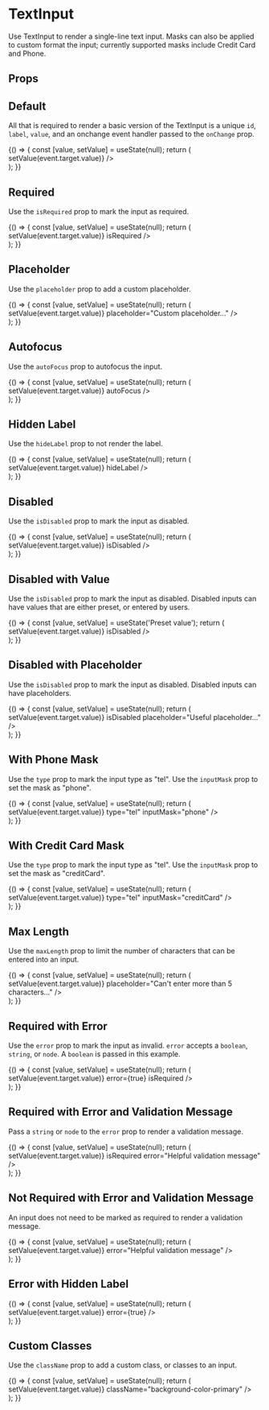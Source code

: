 
<Meta
  title="Components/Form Inputs/TextInput"
  component={TextInput}
  decorators={[withA11y]}
/>

# TextInput

Use TextInput to render a single-line text input. Masks can also be applied to custom format the input; currently supported masks include Credit Card and Phone.

## Props

<Props of={TextInput} />

## Default

All that is required to render a basic version of the TextInput is a unique `id`, `label`, `value`, and an onchange event handler passed to the `onChange` prop.

<Preview>
  <Story name="Default">
    {() => {
      const [value, setValue] = useState(null);
      return (
        <div style={{ height: '85px' }}>
          <TextInput
            id="default"
            value={value}
            label="Label"
            onChange={event => setValue(event.target.value)}
          />
        </div>
      );
    }}
  </Story>
</Preview>

## Required

Use the `isRequired` prop to mark the input as required.

<Preview>
  <Story name="Required">
    {() => {
      const [value, setValue] = useState(null);
      return (
        <div style={{ height: '85px' }}>
          <TextInput
            id="required"
            value={value}
            label="Label"
            onChange={event => setValue(event.target.value)}
            isRequired
          />
        </div>
      );
    }}
  </Story>
</Preview>

## Placeholder

Use the `placeholder` prop to add a custom placeholder.

<Preview>
  <Story name="Placeholder">
    {() => {
      const [value, setValue] = useState(null);
      return (
        <div style={{ height: '85px' }}>
          <TextInput
            id="placeholder"
            value={value}
            label="Label"
            onChange={event => setValue(event.target.value)}
            placeholder="Custom placeholder..."
          />
        </div>
      );
    }}
  </Story>
</Preview>

## Autofocus

Use the `autoFocus` prop to autofocus the input.

<Preview>
  <Story name="Autofocus">
    {() => {
      const [value, setValue] = useState(null);
      return (
        <div style={{ height: '85px' }}>
          <TextInput
            id="autofocus"
            value={value}
            label="Label"
            onChange={event => setValue(event.target.value)}
            autoFocus
          />
        </div>
      );
    }}
  </Story>
</Preview>

## Hidden Label

Use the `hideLabel` prop to not render the label.

<Preview>
  <Story name="Hidden Label">
    {() => {
      const [value, setValue] = useState(null);
      return (
        <div style={{ height: '60px' }}>
          <TextInput
            id="hiddenLabel"
            value={value}
            label="Label"
            onChange={event => setValue(event.target.value)}
            hideLabel
          />
        </div>
      );
    }}
  </Story>
</Preview>

## Disabled

Use the `isDisabled` prop to mark the input as disabled.

<Preview>
  <Story name="Disabled">
    {() => {
      const [value, setValue] = useState(null);
      return (
        <div style={{ height: '85px' }}>
          <TextInput
            id="disabled"
            value={value}
            label="Label"
            onChange={event => setValue(event.target.value)}
            isDisabled
          />
        </div>
      );
    }}
  </Story>
</Preview>

## Disabled with Value

Use the `isDisabled` prop to mark the input as disabled. Disabled inputs can have values that are either preset, or entered by users.

<Preview>
  <Story name="Disabled with Value">
    {() => {
      const [value, setValue] = useState('Preset value');
      return (
        <div style={{ height: '85px' }}>
          <TextInput
            id="disabledWithValue"
            value={value}
            label="Label"
            onChange={event => setValue(event.target.value)}
            isDisabled
          />
        </div>
      );
    }}
  </Story>
</Preview>

## Disabled with Placeholder

Use the `isDisabled` prop to mark the input as disabled. Disabled inputs can have placeholders.

<Preview>
  <Story name="Disabled with Placeholder">
    {() => {
      const [value, setValue] = useState(null);
      return (
        <div style={{ height: '85px' }}>
          <TextInput
            id="disabledWithPlaceholder"
            value={value}
            label="Label"
            onChange={event => setValue(event.target.value)}
            isDisabled
            placeholder="Useful placeholder..."
          />
        </div>
      );
    }}
  </Story>
</Preview>

## With Phone Mask

Use the `type` prop to mark the input type as "tel". Use the `inputMask` prop to set the mask as "phone".

<Preview>
  <Story name="With Phone Mask">
    {() => {
      const [value, setValue] = useState(null);
      return (
        <div style={{ height: '85px' }}>
          <TextInput
            id="withPhoneMask"
            value={value}
            label="Label"
            onChange={event => setValue(event.target.value)}
            type="tel"
            inputMask="phone"
          />
        </div>
      );
    }}
  </Story>
</Preview>

## With Credit Card Mask

Use the `type` prop to mark the input type as "tel". Use the `inputMask` prop to set the mask as "creditCard".

<Preview>
  <Story name="With Credit Card Mask">
    {() => {
      const [value, setValue] = useState(null);
      return (
        <div style={{ height: '85px' }}>
          <TextInput
            id="withCreditCardMask"
            value={value}
            label="Label"
            onChange={event => setValue(event.target.value)}
            type="tel"
            inputMask="creditCard"
          />
        </div>
      );
    }}
  </Story>
</Preview>

## Max Length

Use the `maxLength` prop to limit the number of characters that can be entered into an input.

<Preview>
  <Story name="Max Length">
    {() => {
      const [value, setValue] = useState(null);
      return (
        <div style={{ height: '85px' }}>
          <TextInput
            id="maxLength"
            value={value}
            label="Label"
            maxLength="5"
            onChange={event => setValue(event.target.value)}
            placeholder="Can't enter more than 5 characters..."
          />
        </div>
      );
    }}
  </Story>
</Preview>

## Required with Error

Use the `error` prop to mark the input as invalid. `error` accepts a `boolean`, `string`, or `node`. A `boolean` is passed in this example.

<Preview>
  <Story name="Required with Error">
    {() => {
      const [value, setValue] = useState(null);
      return (
        <div style={{ height: '85px' }}>
          <TextInput
            id="requiredWithError"
            value={value}
            label="Label"
            onChange={event => setValue(event.target.value)}
            error={true}
            isRequired
          />
        </div>
      );
    }}
  </Story>
</Preview>

## Required with Error and Validation Message

Pass a `string` or `node` to the `error` prop to render a validation message.

<Preview>
  <Story name="Required with Error and Validation Message">
    {() => {
      const [value, setValue] = useState(null);
      return (
        <div style={{ height: '85px' }}>
          <TextInput
            id="requiredWithValidationMessage"
            value={value}
            label="Label"
            onChange={event => setValue(event.target.value)}
            isRequired
            error="Helpful validation message"
          />
        </div>
      );
    }}
  </Story>
</Preview>

## Not Required with Error and Validation Message

An input does not need to be marked as required to render a validation message.

<Preview>
  <Story name="Not Required with Error and Validation Message">
    {() => {
      const [value, setValue] = useState(null);
      return (
        <div style={{ height: '85px' }}>
          <TextInput
            id="notRequiredWithValidationMessage"
            value={value}
            label="Label"
            onChange={event => setValue(event.target.value)}
            error="Helpful validation message"
          />
        </div>
      );
    }}
  </Story>
</Preview>

## Error with Hidden Label

<Preview>
  <Story name="Error with Hidden Label">
    {() => {
      const [value, setValue] = useState(null);
      return (
        <div style={{ height: '60px' }}>
          <TextInput
            id="errorWithHiddenLabel"
            value={value}
            label="Label"
            hideLabel
            onChange={event => setValue(event.target.value)}
            error={true}
          />
        </div>
      );
    }}
  </Story>
</Preview>

## Custom Classes

Use the `className` prop to add a custom class, or classes to an input.

<Preview>
  <Story name="Custom Classes">
    {() => {
      const [value, setValue] = useState(null);
      return (
        <div style={{ height: '85px' }}>
          <TextInput
            id="customClasses"
            value={value}
            label="Label"
            onChange={event => setValue(event.target.value)}
            className="background-color-primary"
          />
        </div>
      );
    }}
  </Story>
</Preview>









